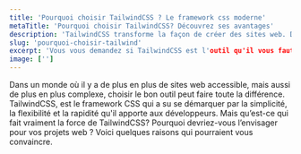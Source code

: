 ```yaml
---
title: 'Pourquoi choisir TailwindCSS ? Le framework css moderne'
metaTitle: 'Pourquoi choisir TailwindCSS? Découvrez ses avantages'
description: 'TailwindCSS transforme la façon de créer des sites web. Découvrez pourquoi il est le choix préféré pour une conception web rapide, réactive, et sur mesure.'
slug: 'pourquoi-choisir-tailwind'
excerpt: 'Vous vous demandez si TailwindCSS est l'outil qu'il vous faut pour vos projets web? Cet article vous explique, pourquoi TailwindCSS est devenu incontournable pour créer des sites web esthétiques et efficaces.'
image: ['']
---
```


Dans un monde où il y a de plus en plus de sites web accessible, mais aussi de plus en plus complexe, choisir le bon outil peut faire toute la différence. TailwindCSS, est le framework CSS qui a su se démarquer par la simplicité, la flexibilité et la rapidité qu'il apporte aux développeurs. Mais qu’est-ce qui fait vraiment la force de TailwindCSS? Pourquoi devriez-vous l’envisager pour vos projets web ? Voici quelques raisons qui pourraient vous convaincre.

